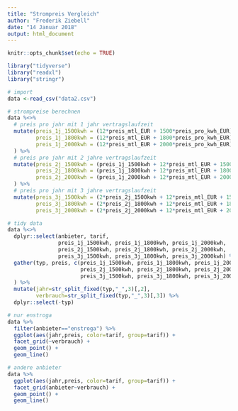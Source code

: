```yaml
---
title: "Strompreis Vergleich"
author: "Frederik Ziebell"
date: "14 Januar 2018"
output: html_document
---
```


```r
knitr::opts_chunk$set(echo = TRUE)
```

<!-- ============================================
Packages
============================================= -->
```r
library("tidyverse")
library("readxl")
library("stringr")
```

<!-- ============================================
Data import and processing
============================================= -->
```r
# import
data <-read_csv("data2.csv")

# strompreise berechnen 
data %<>%
  # preis pro jahr mit 1 jahr vertragslaufzeit
  mutate(preis_1j_1500kwh = (12*preis_mtl_EUR + 1500*preis_pro_kwh_EUR)*(1-erstjahrbonus_prozent/100)-einmal_bonus_EUR,
         preis_1j_1800kwh = (12*preis_mtl_EUR + 1800*preis_pro_kwh_EUR)*(1-erstjahrbonus_prozent/100)-einmal_bonus_EUR,
         preis_1j_2000kwh = (12*preis_mtl_EUR + 2000*preis_pro_kwh_EUR)*(1-erstjahrbonus_prozent/100)-einmal_bonus_EUR
  ) %>%
  # preis pro jahr mit 2 jahre vertragslaufzeit
  mutate(preis_2j_1500kwh = (preis_1j_1500kwh + 12*preis_mtl_EUR + 1500*preis_pro_kwh_EUR)/2,
         preis_2j_1800kwh = (preis_1j_1800kwh + 12*preis_mtl_EUR + 1800*preis_pro_kwh_EUR)/2,
         preis_2j_2000kwh = (preis_1j_2000kwh + 12*preis_mtl_EUR + 2000*preis_pro_kwh_EUR)/2
  ) %>%
  # preis pro jahr mit 3 jahre vertragslaufzeit
  mutate(preis_3j_1500kwh = (2*preis_2j_1500kwh + 12*preis_mtl_EUR + 1500*preis_pro_kwh_EUR)/3,
         preis_3j_1800kwh = (2*preis_2j_1800kwh + 12*preis_mtl_EUR + 1800*preis_pro_kwh_EUR)/3,
         preis_3j_2000kwh = (2*preis_2j_2000kwh + 12*preis_mtl_EUR + 2000*preis_pro_kwh_EUR)/3)

# tidy data
data %<>%
  dplyr::select(anbieter, tarif, 
                preis_1j_1500kwh, preis_1j_1800kwh, preis_1j_2000kwh, 
                preis_2j_1500kwh, preis_2j_1800kwh, preis_2j_2000kwh,
                preis_3j_1500kwh, preis_3j_1800kwh, preis_3j_2000kwh) %>%
  gather(typ, preis, c(preis_1j_1500kwh, preis_1j_1800kwh, preis_1j_2000kwh,
                       preis_2j_1500kwh, preis_2j_1800kwh, preis_2j_2000kwh,
                       preis_3j_1500kwh, preis_3j_1800kwh, preis_3j_2000kwh)
  ) %>%
  mutate(jahr=str_split_fixed(typ,"_",3)[,2],
         verbrauch=str_split_fixed(typ,"_",3)[,3]) %>%
  dplyr::select(-typ)
```

<!-- ============================================
Visualisierung
============================================= -->
```r
# nur enstroga
data %>%
  filter(anbieter=="enstroga") %>%
  ggplot(aes(jahr,preis, color=tarif, group=tarif)) +
  facet_grid(~verbrauch) +
  geom_point() +
  geom_line()

# andere anbieter
data %>%
  ggplot(aes(jahr,preis, color=tarif, group=tarif)) +
  facet_grid(anbieter~verbrauch) +
  geom_point() +
  geom_line()
```

